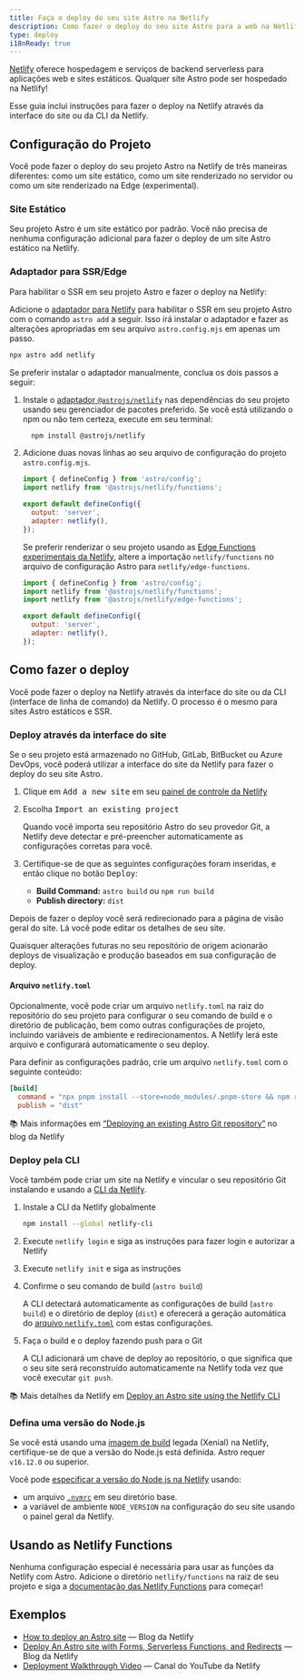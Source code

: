 ```yaml
---
title: Faça o deploy do seu site Astro na Netlify
description: Como fazer o deploy do seu site Astro para a web na Netlify.
type: deploy
i18nReady: true
---
```

[Netlify](https://netlify.com) oferece hospedagem e serviços de backend serverless para aplicações web e sites estáticos. Qualquer site Astro pode ser hospedado na Netlify!

Esse guia inclui instruções para fazer o deploy na Netlify através da interface do site ou da CLI da Netlify.

## Configuração do Projeto

Você pode fazer o deploy do seu projeto Astro na Netlify de três maneiras diferentes: como um site estático, como um site renderizado no servidor ou como um site renderizado na Edge (experimental).

### Site Estático

Seu projeto Astro é um site estático por padrão. Você não precisa de nenhuma configuração adicional para fazer o deploy de um site Astro estático na Netlify.

### Adaptador para SSR/Edge

Para habilitar o SSR em seu projeto Astro e fazer o deploy na Netlify:

Adicione o [adaptador para Netlify](/pt-br/guides/integrations-guide/netlify/) para habilitar o SSR em seu projeto Astro com o comando `astro add` a seguir. Isso irá instalar o adaptador e fazer as alterações apropriadas em seu arquivo `astro.config.mjs` em apenas um passo.

```bash
npx astro add netlify
```

Se preferir instalar o adaptador manualmente, conclua os dois passos a seguir:

1. Instale o [adaptador `@astrojs/netlify`](https://github.com/withastro/astro/tree/main/packages/integrations/netlify) nas dependências do seu projeto usando seu gerenciador de pacotes preferido. Se você está utilizando o npm ou não tem certeza, execute em seu terminal:

    ```bash
      npm install @astrojs/netlify
    ```

2. Adicione duas novas linhas ao seu arquivo de configuração do projeto `astro.config.mjs`.

    ```js title="astro.config.mjs" ins={2, 5-6}
    import { defineConfig } from 'astro/config';
    import netlify from '@astrojs/netlify/functions';

    export default defineConfig({
      output: 'server',
      adapter: netlify(),
    });
    ```

    Se preferir renderizar o seu projeto usando as [Edge Functions experimentais da Netlify](https://docs.netlify.com/netlify-labs/experimental-features/edge-functions/#app), altere a importação `netlify/functions` no arquivo de configuração Astro para `netlify/edge-functions`.
      ```js title="astro.config.mjs" ins={3} del={2}
      import { defineConfig } from 'astro/config';
      import netlify from '@astrojs/netlify/functions';
      import netlify from '@astrojs/netlify/edge-functions';

      export default defineConfig({
        output: 'server',
        adapter: netlify(),
      });
      ```

## Como fazer o deploy

Você pode fazer o deploy na Netlify através da interface do site ou da CLI (interface de linha de comando) da Netlify. O processo é o mesmo para sites Astro estáticos e SSR.

### Deploy através da interface do site

Se o seu projeto está armazenado no GitHub, GitLab, BitBucket ou Azure DevOps, você poderá utilizar a interface do site da Netlify para fazer o deploy do seu site Astro.

1. Clique em <kbd>Add a new site</kbd> em seu [painel de controle da Netlify](https://app.netlify.com/)

2. Escolha <kbd>Import an existing project</kbd>

    Quando você importa seu repositório Astro do seu provedor Git, a Netlify deve detectar e pré-preencher automaticamente as configurações corretas para você.

3. Certifique-se de que as seguintes configurações foram inseridas, e então clique no botão <kbd>Deploy</kbd>:

    - **Build Command:** `astro build` ou `npm run build`
    - **Publish directory:** `dist`

Depois de fazer o deploy você será redirecionado para a página de visão geral do site. Lá você pode editar os detalhes de seu site.

Quaisquer alterações futuras no seu repositório de origem acionarão deploys de visualização e produção baseados em sua configuração de deploy.

#### Arquivo `netlify.toml`

Opcionalmente, você pode criar um arquivo `netlify.toml` na raiz do repositório do seu projeto para configurar o seu comando de build e o diretório de publicação, bem como outras configurações de projeto, incluindo variáveis de ambiente e redirecionamentos. A Netlify lerá este arquivo e configurará automaticamente o seu deploy.

Para definir as configurações padrão, crie um arquivo `netlify.toml` com o seguinte conteúdo:

```toml
[build]
  command = "npx pnpm install --store=node_modules/.pnpm-store && npm run build"
  publish = "dist"
```

📚 Mais informações em [“Deploying an existing Astro Git repository”](https://www.netlify.com/blog/how-to-deploy-astro/#deploy-an-existing-git-repository-to-netlify) no blog da Netlify


### Deploy pela CLI

Você também pode criar um site na Netlify e vincular o seu repositório Git instalando e usando a [CLI da Netlify](https://cli.netlify.com/).


1. Instale a CLI da Netlify globalmente

    ```bash
    npm install --global netlify-cli
    ```

2. Execute `netlify login` e siga as instruções para fazer login e autorizar a Netlify
3. Execute `netlify init` e siga as instruções
4. Confirme o seu comando de build (`astro build`)

    A CLI detectará automaticamente as configurações de build (`astro build`) e o diretório de deploy (`dist`) e oferecerá a geração automática do [arquivo `netlify.toml`](#arquivo-netlifytoml) com estas configurações.

5. Faça o build e o deploy fazendo push para o Git

    A CLI adicionará um chave de deploy ao repositório, o que significa que o seu site será reconstruído automaticamente na Netlify toda vez que você executar `git push`.

📚 Mais detalhes da Netlify em [Deploy an Astro site using the Netlify CLI](https://www.netlify.com/blog/how-to-deploy-astro/#link-your-astro-project-and-deploy-using-the-netlify-cli)

### Defina uma versão do Node.js

Se você está usando uma [imagem de build](https://docs.netlify.com/configure-builds/get-started/#build-image-selection) legada (Xenial) na Netlify, certifique-se de que a versão do Node.js está definida. Astro requer `v16.12.0` ou superior.

Você pode [especificar a versão do Node.js na Netlify](https://docs.netlify.com/configure-builds/manage-dependencies/#node-js-and-javascript) usando:
- um arquivo [`.nvmrc`](https://github.com/nvm-sh/nvm#nvmrc) em seu diretório base.
- a variável de ambiente `NODE_VERSION` na configuração do seu site usando o painel geral da Netlify.

## Usando as Netlify Functions

Nenhuma configuração especial é necessária para usar as funções da Netlify com Astro. Adicione o diretório `netlify/functions` na raiz de seu projeto e siga a [documentação das Netlify Functions](https://docs.netlify.com/functions/overview/) para começar!

## Exemplos

- [How to deploy an Astro site](https://www.netlify.com/blog/how-to-deploy-astro/) — Blog da Netlify
- [Deploy An Astro site with Forms, Serverless Functions, and Redirects](https://www.netlify.com/blog/deploy-an-astro-site-with-forms-serverless-functions-and-redirects/) — Blog da Netlify
- [Deployment Walkthrough Video](https://youtu.be/GrSLYq6ZTes) — Canal do YouTube da Netlify
